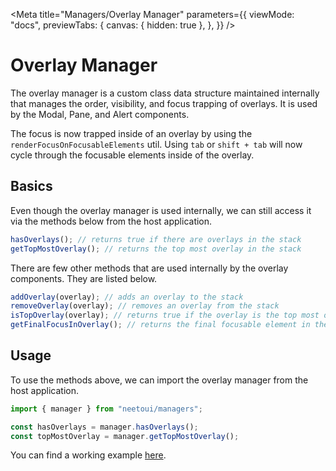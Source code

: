 
<Meta
  title="Managers/Overlay Manager"
  parameters={{
    viewMode: "docs",
    previewTabs: {
      canvas: { hidden: true },
    },
  }}
/>

# Overlay Manager

The overlay manager is a custom class data structure maintained internally that
manages the order, visibility, and focus trapping of overlays. It is used by the
Modal, Pane, and Alert components.

The focus is now trapped inside of an overlay by using the
`renderFocusOnFocusableElements` util. Using `tab` or `shift + tab` will now
cycle through the focusable elements inside of the overlay.

## Basics

Even though the overlay manager is used internally, we can still access it via
the methods below from the host application.

```js
hasOverlays(); // returns true if there are overlays in the stack
getTopMostOverlay(); // returns the top most overlay in the stack
```

There are few other methods that are used internally by the overlay components.
They are listed below.

```js
addOverlay(overlay); // adds an overlay to the stack
removeOverlay(overlay); // removes an overlay from the stack
isTopOverlay(overlay); // returns true if the overlay is the top most overlay in the stack
getFinalFocusInOverlay(); // returns the final focusable element in the top most overlay in the stack
```

## Usage

To use the methods above, we can import the overlay manager from the host
application.

```jsx
import { manager } from "neetoui/managers";

const hasOverlays = manager.hasOverlays();
const topMostOverlay = manager.getTopMostOverlay();
```

You can find a working example
[here](?path=/docs/overlays-pane--pane-with-overlay-manager#pane-with-overlay-manager).
